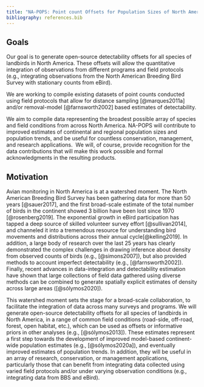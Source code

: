 ```yaml
---
title: "NA-POPS: Point count Offsets for Population Sizes of North America landbirds"
bibliography: references.bib
---
```


## Goals

Our goal is to generate open-source detectability offsets for all species of landbirds in North America. These offsets will allow the quantitative integration of observations from different programs and field protocols (e.g., integrating observations from the North American Breeding Bird Survey with stationary counts from eBird).

We are working to compile existing datasets of point counts conducted using field protocols that allow for distance sampling [@marques2011a] and/or removal-model [@farnsworth2002] based estimates of detectability.

We aim to compile data representing the broadest possible array of species and field conditions from across North America. NA-POPS will contribute to improved estimates of continental and regional population sizes and population trends, and be useful for countless conservation, management, and research applications.  We will, of course, provide recognition for the data contributions that will make this work possible and formal acknowledgments in the resulting products.

## Motivation

Avian monitoring in North America is at a watershed moment. The North American Breeding Bird Survey has been gathering data for more than 50 years [@sauer2017], and the first broad-scale estimate of the total number of birds in the continent showed 3 billion have been lost since 1970 [@rosenberg2019]. The exponential growth in eBird participation has tapped a deep source of skilled volunteer survey effort [@sullivan2014], and channeled it into a tremendous resource for understanding bird movements and distributions across their annual cycle[@kelling2019]. In addition, a large body of research over the last 25 years has clearly demonstrated the complex challenges in drawing inference about density from observed counts of birds (e.g., [@simons2007]), but also provided methods to account imperfect detectability (e.g., [@farnsworth2002]). Finally, recent advances in data-integration and detectability estimation have shown that large collections of field data gathered using diverse methods can be combined to generate spatially explicit estimates of density across large areas ([@sólymos2020]).

This watershed moment sets the stage for a broad-scale collaboration, to facilitate the integration of data across many surveys and programs. We will generate open-source detectability offsets for all species of landbirds in North America, in a range of common field conditions (road-side, off-road, forest, open habitat, etc.), which can be used as offsets or informative priors in other analyses (e.g., [@sólymos2013]). These estimates represent a first step towards the development of improved model-based continent-wide population estimates (e.g., [@sólymos2020a]), and eventually improved estimates of population trends. In addition, they will be useful in an array of research, conservation, or management applications, particularly those that can benefit from integrating data collected using varied field protocols and/or under varying observation conditions (e.g., integrating data from BBS and eBird).

## 
